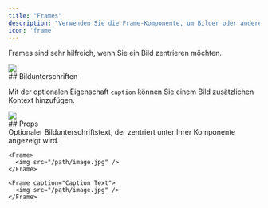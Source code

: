 ```yaml
---
title: "Frames"
description: "Verwenden Sie die Frame-Komponente, um Bilder oder andere Komponenten in einem Container zu umschließen."
icon: 'frame'
---
```


Frames sind sehr hilfreich, wenn Sie ein Bild zentrieren möchten.

<Frame>
  <img src="https://mintlify-assets.b-cdn.net/yellowstone.jpeg" />
</Frame>

<div id="captions">
  ## Bildunterschriften
</div>

Mit der optionalen Eigenschaft `caption` können Sie einem Bild zusätzlichen Kontext hinzufügen.

<Frame caption="Den Yosemite-Nationalpark besuchen jedes Jahr über 3,5 Millionen Menschen">
  <img src="https://mintlify-assets.b-cdn.net/yosemite.jpg" />
</Frame>

<div id="props">
  ## Props
</div>

<ResponseField name="caption" type="string">
  Optionaler Bildunterschriftstext, der zentriert unter Ihrer Komponente angezeigt wird.
</ResponseField>

<RequestExample>

```mdx Frame
<Frame>
  <img src="/path/image.jpg" />
</Frame>
```

```mdx Frame with Captions
<Frame caption="Caption Text">
  <img src="/path/image.jpg" />
</Frame>
```

</RequestExample>
